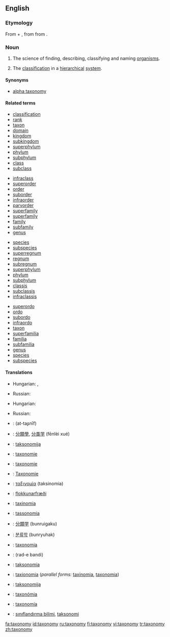 {{wikipedia}}
==English==

===Etymology===
From {{Gr.}} {{term|sc=Grek|τάξις|tr=taxis||arrangement, order|lang=el}} + {{term|sc=Grek|-νομία|tr=-nomia||method|lang=el}}, from {{term|sc=Grek|νόμος|tr=-nomos||law, managing|lang=el}} from {{term|sc=Grek|νέμειν|tr=nemein||manage|lang=el}}.

===Noun===
{{en-noun|taxonom|ies}}

# {{context|systematics|uncountable}} The science of finding, describing, classifying and naming [[organism]]s.
# The [[classification]] in a [[hierarchical]] [[system]].

====Synonyms====
*{{sense|science of finding, describing, classifying and naming organisms}} [[alpha taxonomy]]

====Related terms====
{{top4}}
*[[classification]]
*[[rank]]
*[[taxon]]
*[[domain]]
*[[kingdom]]
*[[subkingdom]]
*[[superphylum]]
*[[phylum]]
*[[subphylum]]
*[[class]]
*[[subclass]]
{{mid4}}
*[[infraclass]]
*[[superorder]]
*[[order]]
*[[suborder]]
*[[infraorder]]
*[[parvorder]]
*[[superfamily]]
*[[superfamily]]
*[[family]]
*[[subfamily]]
*[[genus]]
{{mid4}}
*[[species]]
*[[subspecies]]
*[[superregnum]]
*[[regnum]]
*[[subregnum]]
*[[superphylum]]
*[[phylum]]
*[[subphylum]]
*[[classis]]
*[[subclassis]]
*[[infraclassis]]
{{mid4}}
*[[superordo]]
*[[ordo]]
*[[subordo]]
*[[infraordo]]
*[[taxon]]
*[[superfamilia]]
*[[familia]]
*[[subfamilia]]
*[[genus]]
*[[species]]
*[[subspecies]]
{{bottom}}

====Translations====
{{trans-top|the science of finding, describing, classifying and naming organisms}}
* Hungarian: {{t|hu|rendszertan}}, {{t|hu|taxonómia}}
{{trans-mid}}
*Russian: {{t|ru|таксономия|f|sc=Cyrl|tr=taksonómija}}
{{trans-bottom}}

{{trans-top|the classification in a hierarchical system}}
* Hungarian: {{t|hu|osztályozás}}
{{trans-mid}}
*Russian: {{t|ru|систематика|f|sc=Cyrl|tr=sist'emátika}}
{{trans-bottom}}

{{checktrans-top}}
*{{ttbc|Arabic}}: {{ARchar|[[التصنيف]]}} (at-taʂnīf) {{m}}
*{{ttbc|Chinese}}: [[分類學]], [[分类学]] (fēnlèi xué)
*{{ttbc|Croatian}}: [[taksonomija]] {{f}}
*{{ttbc|Dutch}}: [[taxonomie]] {{f}}
*{{ttbc|French}}: [[taxonomie]] {{f}}
*{{ttbc|German}}: [[Taxonomie]] {{f}}
*{{ttbc|Greek}}: [[ταξινομία]] (taksinomia) {{f}}
*{{ttbc|Icelandic}}: [[flokkunarfræði]]
*{{ttbc|Interlingua}}: [[taxinomia]]
*{{ttbc|Italian}}: [[tassonomia]] {{f}}
*{{ttbc|Japanese}}: [[分類学]] (bunruigaku)
{{checktrans-mid}}
*{{ttbc|Korean}}: [[분류학]] (bunryuhak)
*{{ttbc|Latin}}: [[taxonomia]] {{f}}
*{{ttbc|Persian}}: {{FAchar|[[رده بندی]]}} (rad-e bandi)
*{{ttbc|Polish}}: [[taksonomia]] {{f}}
*{{ttbc|Portuguese}}: [[taxionomia]] {{f}} (''parallel forms:'' [[taxinomia]], [[taxonomia]])
*{{ttbc|Slovenian}}: [[taksonomija]] {{f}}
*{{ttbc|Slovak}}: [[taxonómia]] {{f}}
*{{ttbc|Spanish}}: [[taxonomía]] {{f}}
*{{ttbc|Turkish}}: [[sınıflandırma bilimi]], [[taksonomi]]
{{checktrans-bottom}}

[[fa:taxonomy]]
[[id:taxonomy]]
[[ru:taxonomy]]
[[fi:taxonomy]]
[[vi:taxonomy]]
[[tr:taxonomy]]
[[zh:taxonomy]]
